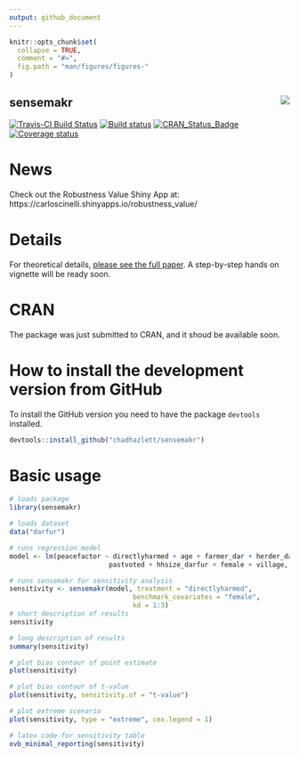 ```yaml
---
output: github_document
---
```


<!-- README.md is generated from README.Rmd. Please edit that file -->

```r
knitr::opts_chunk$set(
  collapse = TRUE,
  comment = "#>",
  fig.path = "man/figures/figures-"
)
```
## sensemakr <img src="tools/sensemakr-logo-small.png" align="right" />

[![Travis-CI Build Status](https://travis-ci.org/chadhazlett/sensemakr.svg?branch=master)](https://travis-ci.org/chadhazlett/sensemakr) 
[![Build status](https://ci.appveyor.com/api/projects/status/utoc0803j4fxoje3?svg=true)](https://ci.appveyor.com/project/carloscinelli/sensemakr)
[![CRAN\_Status\_Badge](http://www.r-pkg.org/badges/version/sensemakr)](https://cran.r-project.org/package=sensemakr)
[![Coverage status](https://codecov.io/gh/chadhazlett/sensemakr/branch/master/graph/badge.svg)](https://codecov.io/github/chadhazlett/sensemakr?branch=master)

# News

Check out the Robustness Value Shiny App at: https://carloscinelli.shinyapps.io/robustness_value/

# Details

For theoretical details, [please see the full paper](https://www.researchgate.net/publication/322509816_Making_Sense_of_Sensitivity_Extending_Omitted_Variable_Bias). A step-by-step hands on vignette will be ready soon.

# CRAN

The package was just submitted to CRAN, and it shoud be available soon.

# How to install the development version from GitHub

To install the GitHub version you need to have the package `devtools` installed.

```r
devtools::install_github("chadhazlett/sensemakr")
```


# Basic usage


```r
# loads package
library(sensemakr)

# loads dataset
data("darfur")

# runs regression model
model <- lm(peacefactor ~ directlyharmed + age + farmer_dar + herder_dar +
                         pastvoted + hhsize_darfur + female + village, data = darfur)

# runs sensemakr for sensitivity analysis
sensitivity <- sensemakr(model, treatment = "directlyharmed",
                               benchmark_covariates = "female",
                               kd = 1:3)
# short description of results
sensitivity

# long description of results
summary(sensitivity)

# plot bias contour of point estimate
plot(sensitivity)

# plot bias contour of t-value
plot(sensitivity, sensitivity.of = "t-value")

# plot extreme scenario
plot(sensitivity, type = "extreme", cex.legend = 1)

# latex code for sensitivity table
ovb_minimal_reporting(sensitivity)
```

